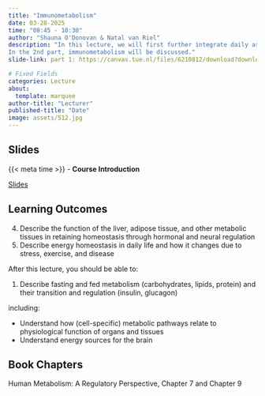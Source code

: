 ```yaml
---
title: "Immunometabolism"
date: 03-28-2025
time: "08:45 - 10:30"
author: "Shauna O'Donovan & Natal van Riel"
description: "In this lecture, we will first further integrate daily aspects of energy metabolism. 
In the 2nd part, immunometabolism will be discussed."
slide-link: part 1: https://canvas.tue.nl/files/6210812/download?download_frd=1 , part 2:

# Fixed Fields
categories: Lecture
about:
  template: marquee
author-title: "Lecturer"
published-title: "Date"
image: assets/512.jpg
---
```


## Slides
::: slide-deck
{{< meta time >}} - **Course Introduction**

::: slides
[Slides]({{< meta slide-link >}})
:::
:::

## Learning Outcomes

::: {.callout-important title="Principal Learning Outcomes ?"}
4. Describe the function of the liver, adipose tissue, and other metabolic tissues in retaining homeostasis through hormonal and neural regulation
5. Describe energy homeostasis in daily life and how it changes due to stress, exercise, and disease
:::

After this lecture, you should be able to:

1. Describe fasting and fed metabolism (carbohydrates, lipids, protein) and their transition and regulation (insulin, glucagon)

including:

- Understand how (cell-specific) metabolic pathways relate to physiological function of organs and tissues
- Understand energy sources for the brain
<!-- - Be aware of metabolic changes during pregnancy (mother and fetus) and after birth-->


## Book Chapters
Human Metabolism: A Regulatory Perspective, Chapter 7 and Chapter 9
